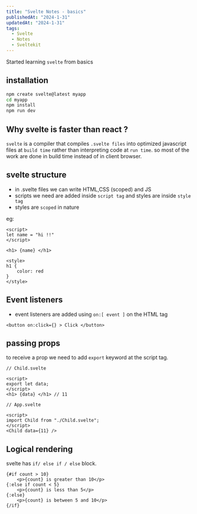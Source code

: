 ```yaml
---
title: "Svelte Notes - basics"
publishedAt: "2024-1-31"
updatedAt: "2024-1-31"
tags:
  - Svelte
  - Notes
  - Sveltekit
---
```


Started learning `svelte` from basics

## installation

```bash
npm create svelte@latest myapp
cd myapp
npm install
npm run dev
```

## Why svelte is faster than react ?

`svelte` is a compiler that compiles `.svelte files` into optimized javascript files at `build time` rather than interpreting code at `run time`.
so most of the work are done in build time instead of in client browser.

## svelte structure

- in .svelte files we can write HTML,CSS (scoped) and JS
- scripts we need are added inside `script tag` and styles are inside `style tag`
- styles are `scoped` in nature

eg:

```svelte
<script>
let name = "hi !!"
</script>

<h1> {name} </h1>

<style>
h1 {
    color: red
}
</style>
```

## Event listeners

- event listeners are added using `on:[ event ]` on the HTML tag

```svelte
<button on:click={} > Click </button>
```

## passing props

to receive a prop we need to add `export` keyword at the script tag.

```svelte
// Child.svelte

<script>
export let data;
</script>
<h1> {data} </h1> // 11

// App.svelte

<script>
import Child from "./Child.svelte";
</script>
<Child data={11} />
```

## Logical rendering

svelte has `if/ else if / else` block.

```svelte
{#if count > 10}
	<p>{count} is greater than 10</p>
{:else if count < 5}
	<p>{count} is less than 5</p>
{:else}
	<p>{count} is between 5 and 10</p>
{/if}
```
